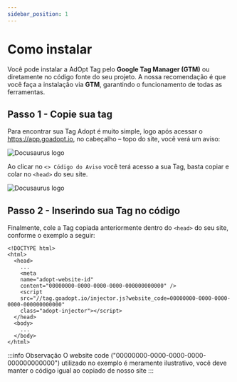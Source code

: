 ```yaml
---
sidebar_position: 1
---
```


# Como instalar

Você pode instalar a AdOpt Tag pelo **Google Tag Manager (GTM)** ou diretamente no código fonte do seu projeto. 
A nossa recomendação é que você faça a instalação via **GTM**, garantindo o funcionamento de todas as ferramentas.

## Passo 1 - Copie sua tag

Para encontrar sua Tag Adopt é muito simple, logo após acessar o https://app.goadopt.io, no cabeçalho – topo do site, você verá um aviso:

![Docusaurus logo](/img/tagAdopt.png)

Ao clicar no `<> Código do Aviso` você terá acesso a sua Tag, basta copiar e colar no `<head>` do seu site.

![Docusaurus logo](/img/tagCopy.png)

## Passo 2 - Inserindo sua Tag no código

Finalmente, cole a Tag copiada anteriormente dentro do `<head>` do seu site, conforme o exemplo a seguir:

```text title="index.html"
<!DOCTYPE html>
<html>
  <head>
    ...
    <meta 
    name="adopt-website-id" 
    content="00000000-0000-0000-0000-000000000000" />
    <script 
    src="//tag.goadopt.io/injector.js?website_code=00000000-0000-0000-0000-000000000000" 
    class="adopt-injector"></script>
  </head>
  <body>
    ...
  </body>
</html>
```



:::info Observação
O website code ("00000000-0000-0000-0000-000000000000") utilizado no exemplo é meramente ilustrativo, você deve manter o código igual ao copiado de nosso site
:::
